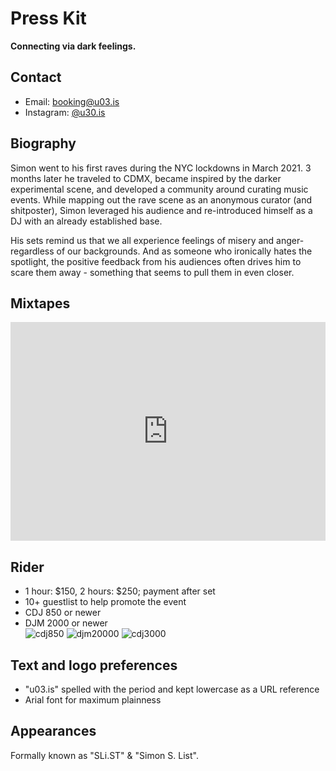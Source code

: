 
# Press Kit

**Connecting via dark feelings.**

## Contact

- Email: booking@u03.is
- Instagram: [@u30.is](https://instagram.com/u03.is)

## Biography

Simon went to his first raves during the NYC lockdowns in March 2021. 3 months later he traveled to CDMX, became inspired by the darker experimental scene, and developed a community around curating music events. While mapping out the rave scene as an anonymous curator (and shitposter), Simon leveraged his audience and re-introduced himself as a DJ with an already established base.

His sets remind us that we all experience feelings of misery and anger- regardless of our backgrounds. And as someone who ironically hates the spotlight, the positive feedback from his audiences often drives him to scare them away - something that seems to pull them in even closer.

## Mixtapes

<iframe
  width='100%'
  height='350'
  scrolling='no'
  frameborder='no'
  allow='autoplay'
  src='https://w.soundcloud.com/player/?url=https%3A//api.soundcloud.com/playlists/1406204215&color=%23000000&auto_play=false&hide_related=false&show_comments=true&show_user=true&show_reposts=false&show_teaser=true'
></iframe>

## Rider

- 1 hour: $150, 2 hours: $250; payment after set
- 10+ guestlist to help promote the event
- CDJ 850 or newer
- DJM 2000 or newer
  <div className='columns-3 pt-10 align-bottom'>
    <Image className='' src={cdj850} alt='cdj850' />
    <Image className='' src={djm20000} alt='djm20000' />
    <Image className='' src={cdj3000} alt='cdj3000' />
  </div>

## Text and logo preferences

- "u03.is" spelled with the period and kept lowercase as a URL reference
- Arial font for maximum plainness

<LogoBlock />

## Appearances

Formally known as "SLi.ST" & "Simon S. List".

<PastGigs />
